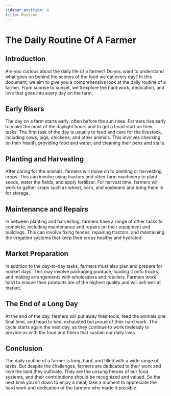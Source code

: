 ```yaml
---
sidebar_position: 4
title: Routine
---
```


# The Daily Routine Of A Farmer

## Introduction

Are you curious about the daily life of a farmer? Do you want to understand what goes on behind the scenes of the food we eat every day? In this document, we aim to give you a comprehensive look at the daily routine of a farmer. From sunrise to sunset, we'll explore the hard work, dedication, and love that goes into every day on the farm.

## Early Risers

The day on a farm starts early, often before the sun rises. Farmers rise early to make the most of the daylight hours and to get a head start on their tasks. The first task of the day is usually to feed and care for the livestock, including cows, pigs, chickens, and other animals. This involves checking on their health, providing food and water, and cleaning their pens and stalls.

## Planting and Harvesting

After caring for the animals, farmers will move on to planting or harvesting crops. This can involve using tractors and other farm machinery to plant seeds, water the fields, and apply fertilizer. For harvest time, farmers will work to gather crops such as wheat, corn, and soybeans and bring them in for storage.

## Maintenance and Repairs

In between planting and harvesting, farmers have a range of other tasks to complete, including maintenance and repairs on their equipment and buildings. This can involve fixing fences, repairing tractors, and maintaining the irrigation systems that keep their crops healthy and hydrated.

## Market Preparation

In addition to the day-to-day tasks, farmers must also plan and prepare for market days. This may involve packaging produce, loading it onto trucks, and making arrangements with wholesalers and retailers. Farmers work hard to ensure their products are of the highest quality and will sell well at market.

## The End of a Long Day

At the end of the day, farmers will put away their tools, feed the animals one final time, and head to bed, exhausted but proud of their hard work. The cycle starts again the next day, as they continue to work tirelessly to provide us with the food and fibers that sustain our daily lives.

## Conclusion

The daily routine of a farmer is long, hard, and filled with a wide range of tasks. But despite the challenges, farmers are dedicated to their work and love the land they cultivate. They are the unsung heroes of our food systems, and their contributions should be recognized and valued. So the next time you sit down to enjoy a meal, take a moment to appreciate the hard work and dedication of the farmers who made it possible.
